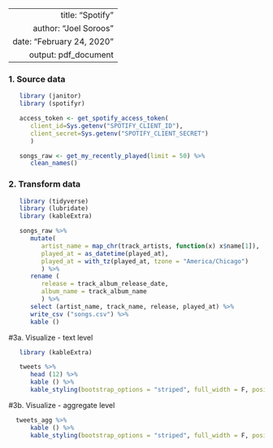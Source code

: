 ----
   title: "Spotify"
   author: "Joel Soroos"
   date: "February 24, 2020"
   output: pdf_document
---

### 1. Source data
```r

   library (janitor) 
   library (spotifyr)

   access_token <- get_spotify_access_token(
      client_id=Sys.getenv("SPOTIFY_CLIENT_ID"),
      client_secret=Sys.getenv("SPOTIFY_CLIENT_SECRET")
      )

   songs_raw <- get_my_recently_played(limit = 50) %>% 
      clean_names()
```
   
### 2. Transform data
```r

   library (tidyverse)
   library (lubridate)
   library (kableExtra)

   songs_raw %>%
      mutate(
         artist_name = map_chr(track_artists, function(x) x$name[1]),
         played_at = as_datetime(played_at),
         played_at = with_tz(played_at, tzone = "America/Chicago")
         ) %>% 
      rename (
         release = track_album_release_date,
         album_name = track_album_name
         ) %>%
      select (artist_name, track_name, release, played_at) %>%
      write_csv ("songs.csv") %>%
      kable ()
```

#3a.  Visualize - text level
```r

   library (kableExtra)

   tweets %>%
      head (12) %>%
      kable () %>%
      kable_styling(bootstrap_options = "striped", full_width = F, position = "left")
```


#3b.  Visualize - aggregate level
```r

  tweets_agg %>%
      kable () %>%
      kable_styling(bootstrap_options = "striped", full_width = F, position = "left")
```
